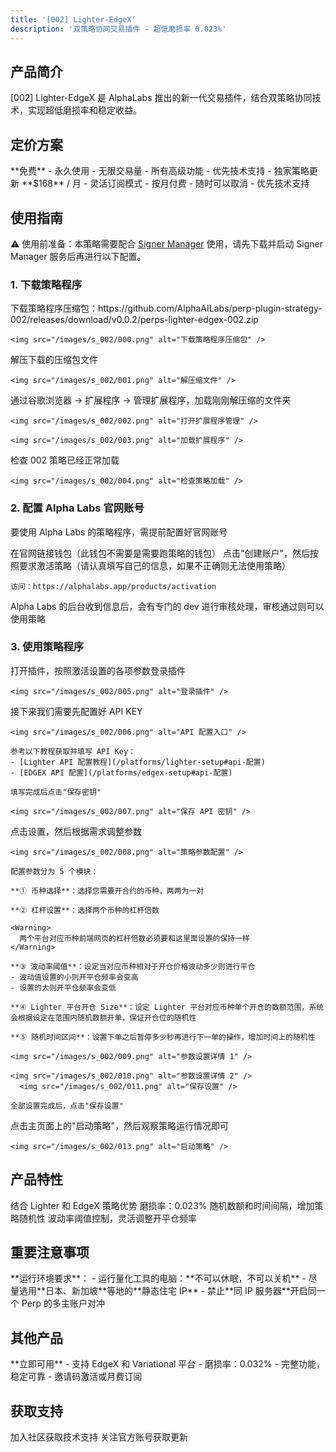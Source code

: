 ```yaml
---
title: '[002] Lighter-EdgeX'
description: '双策略协同交易插件 - 超低磨损率 0.023%'
---
```


## 产品简介

[002] Lighter-EdgeX 是 AlphaLabs 推出的新一代交易插件，结合双策略协同技术，实现超低磨损率和稳定收益。

## 定价方案

<CardGroup cols={2}>
  <Card title="AlphaLabs 邀请码" icon="star">
    **免费** - 永久使用
    - 无限交易量
    - 所有高级功能
    - 优先技术支持
    - 独家策略更新
  </Card>
  <Card title="月费订阅" icon="credit-card">
    **$168** / 月
    - 灵活订阅模式
    - 按月付费
    - 随时可以取消
    - 优先技术支持
  </Card>
</CardGroup>

## 使用指南

<div style={{padding: '16px', borderLeft: '4px solid #ef4444', background: 'rgba(239, 68, 68, 0.1)', borderRadius: '4px', marginBottom: '16px'}}>
  <span style={{color: '#ef4444', fontWeight: 'bold'}}>⚠️ 使用前准备：</span>本策略需要配合 <a href="/products/signer-manager">Signer Manager</a> 使用，请先下载并启动 Signer Manager 服务后再进行以下配置。
</div>

### 1. 下载策略程序

<Steps>
  <Step title="下载压缩包">
    下载策略程序压缩包：https://github.com/AlphaAILabs/perp-plugin-strategy-002/releases/download/v0.0.2/perps-lighter-edgex-002.zip

    <img src="/images/s_002/000.png" alt="下载策略程序压缩包" />
  </Step>

  <Step title="解压缩">
    解压下载的压缩包文件

    <img src="/images/s_002/001.png" alt="解压缩文件" />
  </Step>

  <Step title="加载扩展程序">
    通过谷歌浏览器 → 扩展程序 → 管理扩展程序，加载刚刚解压缩的文件夹

    <img src="/images/s_002/002.png" alt="打开扩展程序管理" />

    <img src="/images/s_002/003.png" alt="加载扩展程序" />
  </Step>

  <Step title="检查加载状态">
    检查 002 策略已经正常加载

    <img src="/images/s_002/004.png" alt="检查策略加载" />
  </Step>
</Steps>

### 2. 配置 Alpha Labs 官网账号

要使用 Alpha Labs 的策略程序，需提前配置好官网账号

<Steps>
  <Step title="连接钱包">
    在官网链接钱包（此钱包不需要是需要跑策略的钱包）
  </Step>

  <Step title="创建账户">
    点击"创建账户"，然后按照要求激活策略（请认真填写自己的信息，如果不正确则无法使用策略）

    访问：https://alphalabs.app/products/activation
  </Step>

  <Step title="等待审核">
    Alpha Labs 的后台收到信息后，会有专门的 dev 进行审核处理，审核通过则可以使用策略
  </Step>
</Steps>

### 3. 使用策略程序

<Steps>
  <Step title="登录插件">
    打开插件，按照激活设置的各项参数登录插件

    <img src="/images/s_002/005.png" alt="登录插件" />
  </Step>

  <Step title="配置 API Key">
    接下来我们需要先配置好 API KEY

    <img src="/images/s_002/006.png" alt="API 配置入口" />

    参考以下教程获取并填写 API Key：
    - [Lighter API 配置教程](/platforms/lighter-setup#api-配置)
    - [EDGEX API 配置](/platforms/edgex-setup#api-配置)

    填写完成后点击"保存密钥"

    <img src="/images/s_002/007.png" alt="保存 API 密钥" />
  </Step>

  <Step title="配置策略参数">
    点击设置，然后根据需求调整参数

    <img src="/images/s_002/008.png" alt="策略参数配置" />

    配置参数分为 5 个模块：

    **① 币种选择**：选择您需要开合约的币种，两两为一对

    **② 杠杆设置**：选择两个币种的杠杆倍数

    <Warning>
      两个平台对应币种前端网页的杠杆倍数必须要和这里面设置的保持一样
    </Warning>

    **③ 波动率阈值**：设定当对应币种相对于开仓价格波动多少则进行平仓
    - 波动值设置的小则开平仓频率会变高
    - 设置的大则开平仓频率会变低

    **④ Lighter 平台开仓 Size**：设定 Lighter 平台对应币种单个开仓的数额范围，系统会根据设定在范围内随机数额开单，保证开仓位的随机性

    **⑤ 随机时间区间**：设置下单之后暂停多少秒再进行下一单的操作，增加时间上的随机性

    <img src="/images/s_002/009.png" alt="参数设置详情 1" />

    <img src="/images/s_002/010.png" alt="参数设置详情 2" />
      <img src="/images/s_002/011.png" alt="保存设置" />

    全部设置完成后，点击"保存设置"

  </Step>

  <Step title="启动策略">
    点击主页面上的"启动策略"，然后观察策略运行情况即可

    <img src="/images/s_002/013.png" alt="启动策略" />
  </Step>
</Steps>

## 产品特性

<CardGroup cols={2}>
  <Card title="双策略协同" icon="merge">
    结合 Lighter 和 EdgeX 策略优势
  </Card>
  <Card title="超低磨损率" icon="chart-line-down">
    磨损率：0.023%
  </Card>
  <Card title="智能随机" icon="brain">
    随机数额和时间间隔，增加策略随机性
  </Card>
  <Card title="风险控制" icon="shield">
    波动率阈值控制，灵活调整开平仓频率
  </Card>
</CardGroup>

## 重要注意事项

<Warning>
  **运行环境要求**：
  - 运行量化工具的电脑：**不可以休眠，不可以关机**
  - 尽量选用**日本、新加坡**等地的**静态住宅 IP**
  - 禁止**同 IP 服务器**开启同一个 Perp 的多主账户对冲
</Warning>

## 其他产品

<Card title="[001] EdgeX-Variational" icon="rocket" href="/products/edgex-variational">
  **立即可用** - 支持 EdgeX 和 Variational 平台
  - 磨损率：0.032%
  - 完整功能，稳定可靠
  - 邀请码激活或月费订阅
</Card>

## 获取支持

<CardGroup cols={2}>
  <Card title="Telegram 群组" icon="users" href="https://t.co/ZNnay6dnxz">
    加入社区获取技术支持
  </Card>
  <Card title="X (Twitter)" icon="x-twitter" href="https://x.com/Alpha_alabs">
    关注官方账号获取更新
  </Card>
</CardGroup>